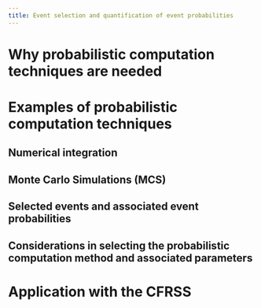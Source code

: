 ```yaml
---
title: Event selection and quantification of event probabilities
---
```


# Why probabilistic computation techniques are needed

# Examples of probabilistic computation techniques 

## Numerical integration

## Monte Carlo Simulations (MCS)

## Selected events and associated event probabilities 

## Considerations in selecting the probabilistic computation method and associated parameters

# Application with the CFRSS